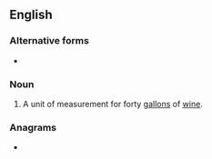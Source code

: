 ==English==

===Alternative forms===
* {{l|en|aam}}

===Noun===
{{en-noun}}

# {{lb|en|obsolete}} A unit of measurement for forty [[gallon]]s of [[wine]].

===Anagrams===
* {{l|en|maw}}